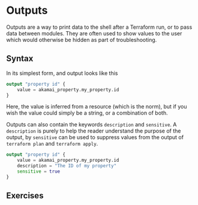 # Outputs

Outputs are a way to print data to the shell after a Terraform run, or to pass data between modules. They are often used to show values to the user which would otherwise be hidden as part of troubleshooting.

## Syntax

In its simplest form, and output looks like this

```terraform
output "property id" {
    value = akamai_property.my_property.id
}
```

Here, the value is inferred from a resource (which is the norm), but if you wish the value could simply be a string, or a combination of both.

Outputs can also contain the keywords `description` and `sensitive`. A `description` is purely to help the reader understand the purpose of the output, by `sensitive` can be used to suppress values from the output of `terraform plan` and `terraform apply`.

```terraform
output "property id" {
    value = akamai_property.my_property.id
    description = "The ID of my property"
    sensitive = true
}
```

## Exercises